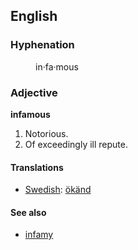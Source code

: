 ==English==

===Hyphenation===
:in&middot;fa&middot;mous

===Adjective===

'''infamous'''

# Notorious.
# Of exceedingly ill repute.

====Translations====

*[[Swedish]]: [[ökänd]]

====See also====
*[[infamy]]